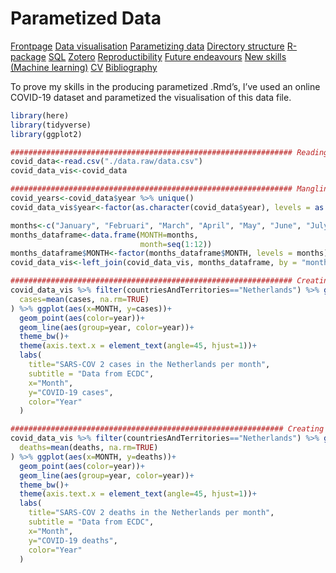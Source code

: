 # Parametized Data

<body id="start">
<div class="topnav">
  <a href='index.html#Frontpage'>Frontpage</a>
  <a href='data-visualisation.html#data-visualisation'>Data visualisation</a>
  <a href='parametized-data.html#parametized-data'>Parametizing data</a>
  <a href='directory-structure.html#directory-structure'>Directory structure</a>
  <a href='creating-a-r-package.html#creating-a-r-package'>R-package</a>
  <a href='sql.html#SQL'>SQL</a>
  <a href='bibliography-using-zotero.html#Bibliography using Zotero'>Zotero</a>
  <a href='open-reproductibility-analysis.html#open-reproductibility-analysis'>Reproductibility</a>
  <a href='future-endeavours.html#future-endeavours'>Future endeavours</a>
  <a href='new-skills.html#New-skills'>New skills (Machine learning)<a/>
  <a href='cv.html#cv'>CV</a>
  <a href='bibliography.html#bibliography'>Bibliography</a>
</div>


To prove my skills in the producing parametized .Rmd's, I've used an online COVID-19 dataset and parametized the visualisation of this data file.

```r
library(here)
library(tidyverse)
library(ggplot2)
```

```r
############################################################### Reading data
covid_data<-read.csv("./data.raw/data.csv")
covid_data_vis<-covid_data

############################################################### Mangling data
covid_years<-covid_data$year %>% unique()
covid_data_vis$year<-factor(as.character(covid_data$year), levels = as.character(covid_years))

months<-c("January", "Februari", "March", "April", "May", "June", "July", "August", "September", "October", "November", "December")
months_dataframe<-data.frame(MONTH=months,
                             month=seq(1:12))
months_dataframe$MONTH<-factor(months_dataframe$MONTH, levels = months)
covid_data_vis<-left_join(covid_data_vis, months_dataframe, by = "month")

############################################################### Creating visualisation: Cases per month
covid_data_vis %>% filter(countriesAndTerritories=="Netherlands") %>% group_by(MONTH, year) %>% summarise(
  cases=mean(cases, na.rm=TRUE)
) %>% ggplot(aes(x=MONTH, y=cases))+
  geom_point(aes(color=year))+
  geom_line(aes(group=year, color=year))+
  theme_bw()+
  theme(axis.text.x = element_text(angle=45, hjust=1))+
  labs(
    title="SARS-COV 2 cases in the Netherlands per month",
    subtitle = "Data from ECDC",
    x="Month",
    y="COVID-19 cases",
    color="Year"
  )

############################################################# Creating visualisation: Deaths per month
covid_data_vis %>% filter(countriesAndTerritories=="Netherlands") %>% group_by(MONTH, year) %>% summarise(
  deaths=mean(deaths, na.rm=TRUE)
) %>% ggplot(aes(x=MONTH, y=deaths))+
  geom_point(aes(color=year))+
  geom_line(aes(group=year, color=year))+
  theme_bw()+
  theme(axis.text.x = element_text(angle=45, hjust=1))+
  labs(
    title="SARS-COV 2 deaths in the Netherlands per month",
    subtitle = "Data from ECDC",
    x="Month",
    y="COVID-19 deaths",
    color="Year"
  )
```


